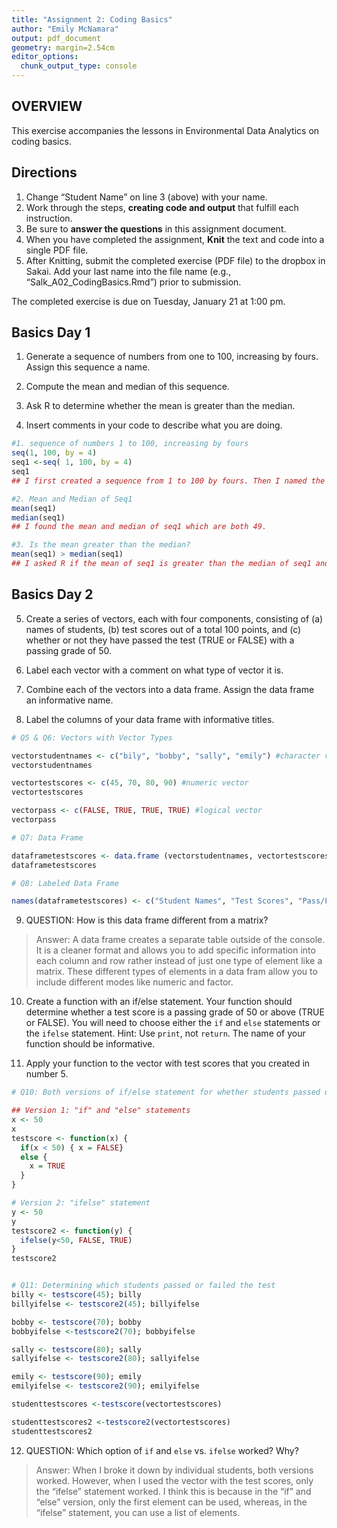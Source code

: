 ```yaml
---
title: "Assignment 2: Coding Basics"
author: "Emily McNamara"
output: pdf_document
geometry: margin=2.54cm
editor_options: 
  chunk_output_type: console
---
```


## OVERVIEW

This exercise accompanies the lessons in Environmental Data Analytics on coding basics. 

## Directions
1. Change "Student Name" on line 3 (above) with your name.
3. Work through the steps, **creating code and output** that fulfill each instruction.
4. Be sure to **answer the questions** in this assignment document.
6. When you have completed the assignment, **Knit** the text and code into a single PDF file.
8. After Knitting, submit the completed exercise (PDF file) to the dropbox in Sakai. Add your last name into the file name (e.g., "Salk_A02_CodingBasics.Rmd") prior to submission.

The completed exercise is due on Tuesday, January 21 at 1:00 pm.


## Basics Day 1

1. Generate a sequence of numbers from one to 100, increasing by fours. Assign this sequence a name. 

2. Compute the mean and median of this sequence. 

3. Ask R to determine whether the mean is greater than the median. 

4. Insert comments in your code to describe what you are doing.

```r
#1. sequence of numbers 1 to 100, increasing by fours
seq(1, 100, by = 4)
seq1 <-seq( 1, 100, by = 4)
seq1
## I first created a sequence from 1 to 100 by fours. Then I named the sequence "seq1" and called up "seq1".

#2. Mean and Median of Seq1
mean(seq1)
median(seq1)
## I found the mean and median of seq1 which are both 49.

#3. Is the mean greater than the median?
mean(seq1) > median(seq1)
## I asked R if the mean of seq1 is greater than the median of seq1 and it said False because both are equal.

```

## Basics Day 2

5. Create a series of vectors, each with four components, consisting of (a) names of students, (b) test scores out of a total 100 points, and (c) whether or not they have passed the test (TRUE or FALSE) with a passing grade of 50.

6. Label each vector with a comment on what type of vector it is.

7. Combine each of the vectors into a data frame. Assign the data frame an informative name.

8. Label the columns of your data frame with informative titles.

```r
# Q5 & Q6: Vectors with Vector Types

vectorstudentnames <- c("bily", "bobby", "sally", "emily") #character vector
vectorstudentnames

vectortestscores <- c(45, 70, 80, 90) #numeric vector
vectortestscores

vectorpass <- c(FALSE, TRUE, TRUE, TRUE) #logical vector
vectorpass

# Q7: Data Frame

dataframetestscores <- data.frame (vectorstudentnames, vectortestscores, vectorpass)
dataframetestscores

# Q8: Labeled Data Frame

names(dataframetestscores) <- c("Student Names", "Test Scores", "Pass/Fail"); View(dataframetestscores)

```

9. QUESTION: How is this data frame different from a matrix?

> Answer: A data frame creates a separate table outside of the console. It is a cleaner format and allows you to add specific information into each column and row rather instead of just one type of element like a matrix. These different types of elements in a data fram allow you to include different modes like numeric and factor.

10. Create a function with an if/else statement. Your function should determine whether a test score is a passing grade of 50 or above (TRUE or FALSE). You will need to choose either the `if` and `else` statements or the `ifelse` statement. Hint: Use `print`, not `return`. The name of your function should be informative.

11. Apply your function to the vector with test scores that you created in number 5. 

```r
# Q10: Both versions of if/else statement for whether students passed or failed the test

## Version 1: "if" and "else" statements
x <- 50
x
testscore <- function(x) {
  if(x < 50) { x = FALSE}
  else {
    x = TRUE
  }
}

# Version 2: "ifelse" statement
y <- 50
y
testscore2 <- function(y) {
  ifelse(y<50, FALSE, TRUE)
}
testscore2


# Q11: Determining which students passed or failed the test
billy <- testscore(45); billy 
billyifelse <- testscore2(45); billyifelse

bobby <- testscore(70); bobby
bobbyifelse <-testscore2(70); bobbyifelse

sally <- testscore(80); sally
sallyifelse <- testscore2(80); sallyifelse

emily <- testscore(90); emily
emilyifelse <- testscore2(90); emilyifelse

studenttestscores <-testscore(vectortestscores)

studenttestscores2 <-testscore2(vectortestscores)
studenttestscores2


```

12. QUESTION: Which option of `if` and `else` vs. `ifelse` worked? Why?

> Answer: When I broke it down by individual students, both versions worked. However, when I used the vector with the test scores, only the "ifelse" statement worked. I think this is because in the "if" and "else" version, only the first element can be used, whereas, in the "ifelse" statement, you can use a list of elements.  
